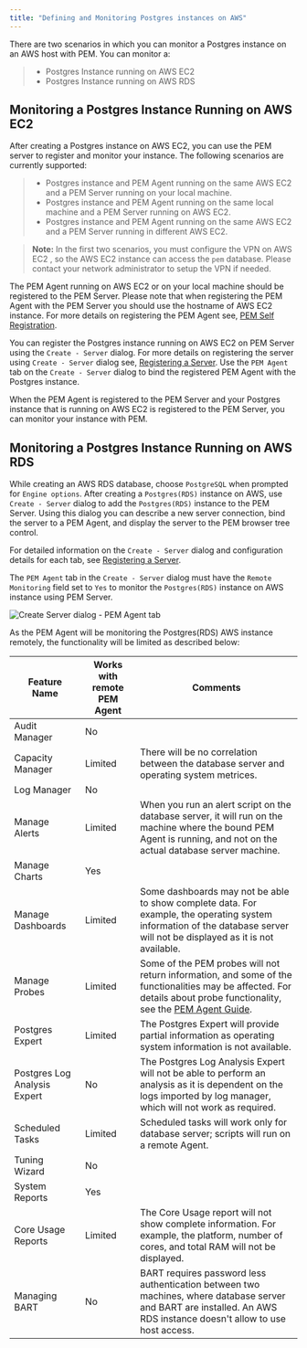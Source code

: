 ```yaml
---
title: "Defining and Monitoring Postgres instances on AWS"
---
```




There are two scenarios in which you can monitor a Postgres instance on an AWS host with PEM. You can monitor a:

> -   Postgres Instance running on AWS EC2
> -   Postgres Instance running on AWS RDS

## Monitoring a Postgres Instance Running on AWS EC2

After creating a Postgres instance on AWS EC2, you can use the PEM server to register and monitor your instance. The following scenarios are currently supported:

> -   Postgres instance and PEM Agent running on the same AWS EC2 and a PEM Server running on your local machine.
> -   Postgres instance and PEM Agent running on the same local machine and a PEM Server running on AWS EC2.
> -   Postgres instance and PEM Agent running on the same AWS EC2 and a PEM Server running in different AWS EC2.

> **Note:** In the first two scenarios, you must configure the VPN on AWS EC2 , so the AWS EC2 instance can access the `pem` database. Please contact your network administrator to setup the VPN if needed.


The PEM Agent running on AWS EC2 or on your local machine should be registered to the PEM Server. Please note that when registering the PEM Agent with the PEM Server you should use the hostname of AWS EC2 instance. For more details on registering the PEM Agent see, [PEM Self Registration](#registering_server).

You can register the Postgres instance running on AWS EC2 on PEM Server using the `Create - Server` dialog. For more details on registering the server using `Create - Server` dialog see, [Registering a Server](#registering_server). Use the `PEM Agent` tab on the `Create - Server` dialog to bind the registered PEM Agent with the Postgres instance.

When the PEM Agent is registered to the PEM Server and your Postgres instance that is running on AWS EC2 is registered to the PEM Server, you can monitor your instance with PEM.

## Monitoring a Postgres Instance Running on AWS RDS

While creating an AWS RDS database, choose `PostgreSQL` when prompted for `Engine options`. After creating a `Postgres(RDS)` instance on AWS, use `Create - Server` dialog to add the `Postgres(RDS)` instance to the PEM Server. Using this dialog you can describe a new server connection, bind the server to a PEM Agent, and display the server to the PEM browser tree control.

For detailed information on the `Create - Server` dialog and configuration details for each tab, see [Registering a Server](#registering_server).

The `PEM Agent` tab in the `Create - Server` dialog must have the `Remote Monitoring` field set to `Yes` to monitor the `Postgres(RDS)` instance on AWS instance using PEM Server.

![Create Server dialog - PEM Agent tab](../images/create_server_pem_agent_tab_remote_monitoring.png)

As the PEM Agent will be monitoring the Postgres(RDS) AWS instance remotely, the functionality will be limited as described below:

| **Feature Name**             | **Works with remote PEM Agent** | **Comments**                                                                                                                                                                                              |
|------------------------------|---------------------------------|-----------------------------------------------------------------------------------------------------------------------------------------------------------------------------------------------------------|
| Audit Manager                | No                              |                                                                                                                                                                                                           |
| Capacity Manager             | Limited                         | There will be no correlation between the database server and operating system metrices.                                                                                                                   |
| Log Manager                  | No                              |                                                                                                                                                                                                           |
| Manage Alerts                | Limited                         | When you run an alert script on the database server, it will run on the machine where the bound PEM Agent is running, and not on the actual database server machine.                                      |
| Manage Charts                | Yes                             |                                                                                                                                                                                                           |
| Manage Dashboards            | Limited                         | Some dashboards may not be able to show complete data. For example, the operating system information of the database server will not be displayed as it is not available.                                 |
| Manage Probes                | Limited                         | Some of the PEM probes will not return information, and some of the functionalities may be affected. For details about probe functionality, see the [PEM Agent Guide](https://enterprisedb.com/edb-docs). |
| Postgres Expert              | Limited                         | The Postgres Expert will provide partial information as operating system information is not available.                                                                                                    |
| Postgres Log Analysis Expert | No                              | The Postgres Log Analysis Expert will not be able to perform an analysis as it is dependent on the logs imported by log manager, which will not work as required.                                         |
| Scheduled Tasks              | Limited                         | Scheduled tasks will work only for database server; scripts will run on a remote Agent.                                                                                                                   |
| Tuning Wizard                | No                              |                                                                                                                                                                                                           |
| System Reports               | Yes                             |                                                                                                                                                                                                           |
| Core Usage Reports           | Limited                         | The Core Usage report will not show complete information. For example, the platform, number of cores, and total RAM will not be displayed.                                                                |
| Managing BART                | No                              | BART requires password less authentication between two machines, where database server and BART are installed. An AWS RDS instance doesn't allow to use host access.                                      |
